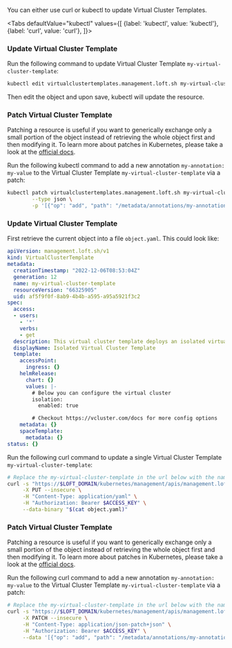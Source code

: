 

You can either use curl or kubectl to update Virtual Cluster Templates.

<Tabs
    defaultValue="kubectl"
    values={[
      {label: 'kubectl', value: 'kubectl'},
      {label: 'curl', value: 'curl'},
    ]}>
  <TabItem value="kubectl">


### Update Virtual Cluster Template

Run the following command to update Virtual Cluster Template `my-virtual-cluster-template`:
```bash
kubectl edit virtualclustertemplates.management.loft.sh my-virtual-cluster-template 
```

Then edit the object and upon save, kubectl will update the resource.

### Patch Virtual Cluster Template

Patching a resource is useful if you want to generically exchange only a small portion of the object instead of retrieving the whole object first and then modifying it.
To learn more about patches in Kubernetes, please take a look at the [official docs](https://kubernetes.io/docs/tasks/manage-kubernetes-objects/update-api-object-kubectl-patch/#use-a-json-merge-patch-to-update-a-deployment).

Run the following kubectl command to add a new annotation `my-annotation: my-value` to the Virtual Cluster Template `my-virtual-cluster-template` via a patch:
```bash
kubectl patch virtualclustertemplates.management.loft.sh my-virtual-cluster-template  \
        --type json \
        -p '[{"op": "add", "path": "/metadata/annotations/my-annotation", "value": "my-value"}]'
```


  </TabItem>
  <TabItem value="curl">


### Update Virtual Cluster Template

First retrieve the current object into a file `object.yaml`. This could look like:
```yaml
apiVersion: management.loft.sh/v1
kind: VirtualClusterTemplate
metadata:
  creationTimestamp: "2022-12-06T08:53:04Z"
  generation: 12
  name: my-virtual-cluster-template
  resourceVersion: "66325905"
  uid: af5f9f0f-8ab9-4b4b-a595-a95a5921f3c2
spec:
  access:
  - users:
    - '*'
    verbs:
    - get
  description: This virtual cluster template deploys an isolated virtual cluster
  displayName: Isolated Virtual Cluster Template
  template:
    accessPoint:
      ingress: {}
    helmRelease:
      chart: {}
      values: |-
        # Below you can configure the virtual cluster
        isolation:
          enabled: true

        # Checkout https://vcluster.com/docs for more config options
    metadata: {}
    spaceTemplate:
      metadata: {}
status: {}

```

Run the following curl command to update a single Virtual Cluster Template `my-virtual-cluster-template`:
```bash
# Replace the my-virtual-cluster-template in the url below with the name of the Virtual Cluster Template you want to update
curl -s "https://$LOFT_DOMAIN/kubernetes/management/apis/management.loft.sh/v1/virtualclustertemplates/my-virtual-cluster-template" \
     -X PUT --insecure \
     -H "Content-Type: application/yaml" \
     -H "Authorization: Bearer $ACCESS_KEY" \
     --data-binary "$(cat object.yaml)"
```

### Patch Virtual Cluster Template

Patching a resource is useful if you want to generically exchange only a small portion of the object instead of retrieving the whole object first and then modifying it.
To learn more about patches in Kubernetes, please take a look at the [official docs](https://kubernetes.io/docs/tasks/manage-kubernetes-objects/update-api-object-kubectl-patch/#use-a-json-merge-patch-to-update-a-deployment).

Run the following curl command to add a new annotation `my-annotation: my-value` to the Virtual Cluster Template `my-virtual-cluster-template` via a patch:
```bash
# Replace the my-virtual-cluster-template in the url below with the name of the Virtual Cluster Template you want to update
curl -s "https://$LOFT_DOMAIN/kubernetes/management/apis/management.loft.sh/v1/virtualclustertemplates/my-virtual-cluster-template" \
     -X PATCH --insecure \
     -H "Content-Type: application/json-patch+json" \
     -H "Authorization: Bearer $ACCESS_KEY" \
     --data '[{"op": "add", "path": "/metadata/annotations/my-annotation", "value": "my-value"}]'
```


  </TabItem>
</Tabs>

